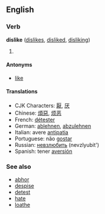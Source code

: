 ==English==
===Verb===
'''dislike''' ([[dislikes]], [[disliked]], [[disliking]])

# {{stub}}

====Antonyms====
*[[like]]

====Translations====
*CJK Characters: [[厭]], [[厌]]
*Chinese: [[煩惡]], [[烦恶]]
*French: [[détester]]
*German: [[ablehnen]], [[abzulehnen]]
*Italian: avere [[antipatia]]
*Portuguese: não [[gostar]]
*Russian: [[невзлюбить]] (nevzlyubit')
*Spanish: tener [[aversión]]

===See also===
*[[abhor]]
*[[despise]]
*[[detest]]
*[[hate]]
*[[loathe]]